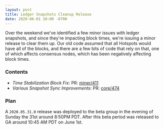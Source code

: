 ```yaml
---
layout: post
title: Ledger Snapshots Cleanup Release
date: 2020-06-01 10:00 -0700
---
```


Over the weekend we've identified a few minor issues with ledger snapshots, and since they're
impacting block times, we're issuing a minor release to clear them up. Our old code assumed that all
Hotspots would have all of the blocks, and there are a few bits of code that rely on that, one of
which affects consensus nodes, which has been negatively affecting block times.

<!--truncate-->

### Contents

- _Time Stabilization Block Fix_: PR: [miner/411](https://github.com/helium/miner/pull/411)
- _Various Snapshot Sync Improvements_: PR:
  [core/474](https://github.com/helium/blockchain-core/pull/474)

### Plan

A `2020.05.31.0` release was deployed to the beta group in the evening of Sunday the 31st around
8:50PM PDT. After this beta period was released to GA around 10:45 AM PDT on June 1st.
